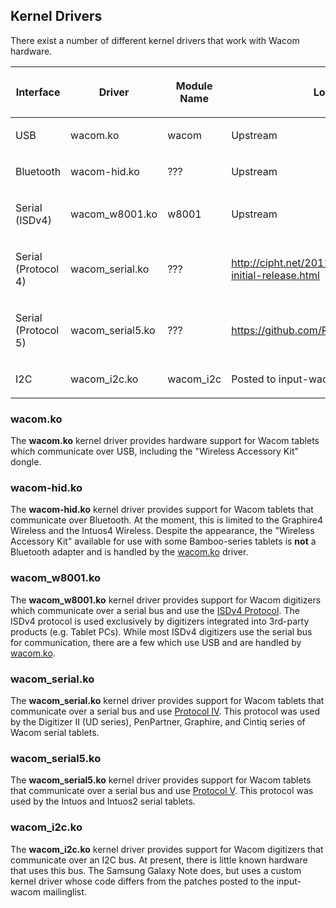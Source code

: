 == Kernel Drivers ==

There exist a number of different kernel drivers that work with Wacom hardware.

{| border="1" cellpadding="3" class="wikitable"
|-
! Interface
! Driver
! Module Name
! Location
|-
| USB
| wacom.ko
| wacom
| Upstream
|-
| Bluetooth
| wacom-hid.ko
| ???
| Upstream
|-
| Serial (ISDv4)
| wacom_w8001.ko
| w8001
| Upstream
|-
| Serial (Protocol 4)
| wacom_serial.ko
| ???
| http://cipht.net/2011/07/02/wacom_serial-initial-release.html
|-
| Serial (Protocol 5)
| wacom_serial5.ko
| ???
| https://github.com/RoaldFre/wacom_serial5
|-
| I2C
| wacom_i2c.ko
| wacom_i2c
| Posted to input-wacom mailinglist
|}


=== wacom.ko ===
The '''wacom.ko''' kernel driver provides hardware support for Wacom tablets which communicate over USB, including the "Wireless Accessory Kit" dongle.

=== wacom-hid.ko ===
The '''wacom-hid.ko''' kernel driver provides support for Wacom tablets that communicate over Bluetooth. At the moment, this is limited to the Graphire4 Wireless and the Intuos4 Wireless. Despite the appearance, the "Wireless Accessory Kit" available for use with some Bamboo-series tablets is '''not''' a Bluetooth adapter and is handled by the [[#wacom.ko|wacom.ko]] driver.

=== wacom_w8001.ko ===
The '''wacom_w8001.ko''' kernel driver provides support for Wacom digitizers which communicate over a serial bus and use the [[ISDv4 Protocol]]. The ISDv4 protocol is used exclusively by digitizers integrated into 3rd-party products (e.g. Tablet PCs). While most ISDv4 digitizers use the serial bus for communication, there are a few which use USB and are handled by [[#wacom.ko|wacom.ko]].

=== wacom_serial.ko ===
The '''wacom_serial.ko''' kernel driver provides support for Wacom tablets that communicate over a serial bus and use [[Serial Protocol IV|Protocol IV]]. This protocol was used by the Digitizer II (UD series), PenPartner, Graphire, and Cintiq series of Wacom serial tablets.

=== wacom_serial5.ko ===
The '''wacom_serial5.ko''' kernel driver provides support for Wacom tablets that communicate over a serial bus and use [[Serial Protocol IV|Protocol V]]. This protocol was used by the Intuos and Intuos2 serial tablets.

=== wacom_i2c.ko ===
The '''wacom_i2c.ko''' kernel driver provides support for Wacom digitizers that communicate over an I2C bus. At present, there is little known hardware that uses this bus. The Samsung Galaxy Note does, but uses a custom kernel driver whose code differs from the patches posted to the input-wacom mailinglist.